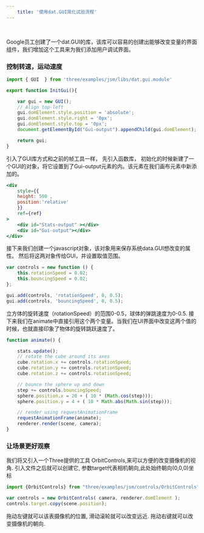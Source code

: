 ```yaml
---
    title: '使用dat.GUI简化试验流程'
---
```



<Scene/>

<br/>

Google员工创建了一个dat.GUI的库，该库可以容易的创建出能够改变变量的界面组件，我们增加这个工具来为我们添加用户调试界面。

### 控制转速，运动速度

```jsx title='docs/init.js'
import { GUI  } from 'three/examples/jsm/libs/dat.gui.module'

export function InitGui(){

    var gui = new GUI();
    // Align top-left
    gui.domElement.style.position = 'absolute';
    gui.domElement.style.right = '0px';
    gui.domElement.style.top = '0px';
    document.getElementById("Gui-output").appendChild(gui.domElement);

    return gui;
}
```
引入了GUI库方式和之前的帧工具一样， 先引入函数库， 初始化的时候新建了一个GUI的对象，将它设置到了Gui-output元素的内。该元素在我们画布元素中新添加的。

```jsx title='chapter-01/05-control-gui.jsx'
<div
    style={{
    height: 500 ,
    position:'relative'
    }}
    ref={ref}
>
    <div id="Stats-output" ></div>
    <div id="Gui-output"></div>
</div>
```

接下来我们创建一个javascript对象，该对象用来保存系统data.GUI想改变的属性。 然后将这两对象传给GUI，并设置取值范围。
```jsx
var controls = new function () {
    this.rotationSpeed = 0.02;
    this.bouncingSpeed = 0.02;
};

gui.add(controls, 'rotationSpeed', 0, 0.5);
gui.add(controls, 'bouncingSpeed', 0, 0.5);
```
立方体的旋转速度（rotationSpeed）的范围0-0.5，球体的弹跳速度为0-0.5. 接下来我们在animate中直接引用这个两个变量。当我们在UI界面中改变这两个值的时候，也就直接印象了物体的旋转跳跃速度了。
```jsx
function animate() {

    stats.update();
    // rotate the cube around its axes
    cube.rotation.x += controls.rotationSpeed;
    cube.rotation.y += controls.rotationSpeed;
    cube.rotation.z += controls.rotationSpeed;

    // bounce the sphere up and down
    step += controls.bouncingSpeed;
    sphere.position.x = 20 + ( 10 * (Math.cos(step)));
    sphere.position.y = 4 + ( 10 * Math.abs(Math.sin(step)));

    // render using requestAnimationFrame
    requestAnimationFrame(animate);
    renderer.render(scene, camera);
}
```

### 让场景更好观察

我们将又引入一个Three提供的工具 OrbitControls,来可以方便的改变摄像机的视角.  引入文件之后就可以创建它, 参数target代表相机朝向,此处始终朝向(0,0,0)坐标

```jsx 
import {OrbitControls} from "three/examples/jsm/controls/OrbitControls";

var controls = new OrbitControls( camera, renderer.domElement );
controls.target.copy(scene.position);
```

拖动左键就可以该表摄像机的位置, 滑动滚轮就可以改变远近. 拖动右键就可以改变摄像机的朝向.